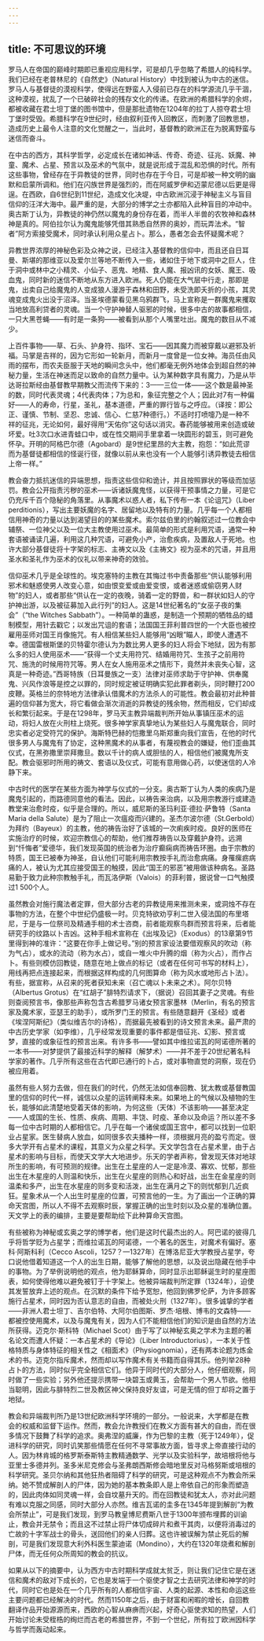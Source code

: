 ```yaml
---
---
---
```

title: 不可思议的环境
---




罗马人在帝国的巅峰时期即已重视应用科学，可是却几乎忽略了希腊人的纯科学。我们已经在老普林尼的《自然史》（Natural History）中找到被认为中古的迷信。罗马人与基督徒的漠视科学，使得远在野蛮人入侵前已存在的科学源流几乎干涸，这种漠视，扰乱了一个已破碎社会的残存文化的传递。在欧洲的希腊科学的余烬，都被收藏在君士坦丁堡的图书馆中，但是那批遗物在1204年的拉丁人掠夺君士坦丁堡时受毁。希腊科学在9世纪时，经由叙利亚传入回教区，而刺激了回教思想，造成历史上最令人注意的文化觉醒之一，当此时，基督教的欧洲正在为脱离野蛮与迷信而奋斗。

在中古的西方，其科学哲学，必定成长在诸如神话、传奇、奇迹、征兆、妖魔、神童、魔术、占星、预言以及巫术的气氛中，就是说形成于混乱和恐惧的时代。所有这些事物，曾经存在于异教徒的世界，同时也存在于今日，可是却被一种文明的幽默和启蒙所调和。他们在闪族世界是强烈的，而在阿威罗伊和迈蒙尼德以后更是得逞。在西欧，自6世纪到11世纪，造成文化决堤，中古欧洲沉浸于神秘主义与盲目信仰的汪洋大海中。最严重的是，大部分的博学之士亦都陷入此种盲目的冲动中。奥古斯丁认为，异教徒的神仍然以魔鬼的身份存在着，而半人半兽的农牧神和森林神是真的。阿伯拉尔认为魔鬼能够凭借其熟悉自然界的奥妙，而玩弄法术。“智者”阿方索接受魔术，同时承认利用众星占卜。那么，愚者怎会去怀疑魔术呢？

异教世界浓厚的神秘色彩及众神之说，已经注入基督教的信仰中，而且还自日耳曼、斯堪的那维亚以及爱尔兰等地不断传入一些，诸如住于地下或洞中之巨人，住于洞中或林中之小精灵、小仙子、恶鬼、地精、食人魔、报凶讯的女妖、魔王、吸血鬼，同时新的迷信不断地从东方进入欧洲。死人仍能在大气层中行走，那即是鬼，出卖自己给魔鬼的人变成狼人漫游于森林和田野，未受洗即夭折的小孩，其灵魂变成鬼火出没于沼泽。当圣埃德蒙看见黑乌鸦群飞，马上宣称是一群魔鬼来攫取当地放高利贷者的灵魂。当一个守护神替人驱邪的时候，很多中古的故事都相信，一只大黑苍蝇——有时是一条狗——被看到从那个人嘴里吐出。魔鬼的数目从不减少。

上百件事物——草、石头、护身符、指环、宝石——因其魔力而被穿戴以避邪及祈福。马掌是吉祥的，因为它形如一轮新月，而新月一度曾是一位女神。海员任由风雨的摆布，而农夫臣服于天地的瞬间念头中，他们都毫无例外地体会到超自然的神秘力量，生活在神迷而足以致命的自然力量中。认为某种数字具有魔力，乃是从毕达哥拉斯经由基督教早期教父而流传下来的：3——三位一体——这个数是最神圣的数，同时代表灵魂；4代表肉体；7为总和，象征完整之个人；因此对7有一种偏好——人的寿命，行星，圣礼，基本道德，严重的罪行皆与之呼应。（译按：即公正、谨慎、节制、坚忍、忠诚、信心、仁慈7种德行。）不适时打喷嚏乃是一种不祥的征兆，无论如何，最好得用“天佑你”这句话以消灾。春药能够被用来创造或破坏爱。吐3次口水进青蛙口中，或在性交期间手里拿着一块圆形的碧玉，则可避免怀孕。开明的阿格巴尔德（Agobard）是9世纪里昂的大主教，抱怨：“如此荒谬而为基督徒都相信的怪诞行径，就像以前从来也没有一个人能够引诱异教徒去相信上帝一样。”

教会奋力抵抗迷信的异端思想，指责这些信仰和诡计，并且按照罪状的等级而加惩罚。教会公开指责污秽的巫术——诉诸妖魔鬼怪，以获得干预事情之力量，可是它仍充斥千百个隐秘的角落里。从事魔术以惑人者，私下传布一本《论诅咒》（Liber perditionis），写出主要妖魔的名字、居留地以及特有的力量。几乎每一个人都相信用神奇的力量以达到渴望目的的某些魔术。索尔兹伯里的约翰叙述过一位教会中辅祭、一位神父以及一位大主教使用过巫术。最简单的形式是利用咒语，通常一种套语被诵读几遍，利用这几种咒语，可避免小产，治愈疾病，及置敌人于死地。也许大部分基督徒将十字架的标志、主祷文以及《主祷文》视为巫术的咒语，并且用圣水和圣礼作为巫术的仪礼以带来神奇的效验。

信仰巫术几乎是全球性的。埃克塞特的主教在其悔过书中责备那些“供认能够利用邪术和魅惑使男人改变心意，如由恨变爱或由爱变恨，或者迷惑或偷窃男人财物”的妇人，或者那些“供认在一定的夜晚，骑着一定的野兽，和一群状如妇人的守护神出游，以及被征募加入此行列”的妇人。这是14世纪著名的“女巫子夜的集会”（“the Witches Sabbath”）。一种简单的蛊惑，是制造一个预期的牺牲品的蜡制模型，用针去戳它；以发出咒诅的套语；法国国王菲利普四世的一个大臣也被控雇用巫师对国王肖像施咒。有人相信某些妇人能够用“凶眼”瞄人，即使人遭遇不幸。德国雷根斯堡的贝特霍尔德认为为数比男人更多的妇人将会下地狱，因为有那么多的妇人使用巫术——“获得一个丈夫用符咒、结婚用符咒、生孩子之前用符咒、施洗的时候用符咒等。男人在女人施用巫术之情形下，竟然并未丧失心智，这真是一种奇迹。”西哥特族（日耳曼族之一支）法律对巫师求助于守护神、供奉魔鬼、兴风作浪等是控之以罪的，同时规定被证明确实犯此罪者剃头，同时鞭打200皮鞭。英格兰的奈特地方法律承认借魔术的方法杀人的可能性。教会最初对此种普遍的信仰甚为宽大，将它看做会渐次消逝的异教徒的残余物，然而相反，它们却成长和繁衍起来。于是在1298年，罗马天主教异端裁判所开始从事镇压巫术的运动，将妇人放在火刑柱上烧死。很多神学家真挚地认为某些妇人与魔鬼联合，同时忠实者必定受符咒的保护。海斯特巴赫的恺撒里乌斯郑重向我们宣告，在他的时代很多男人与魔鬼有了协定，这种黑魔术的从事者，有蔑视教会的嫌疑，他们歪曲其仪式，在黑弥撒里崇拜撒旦。数以千计的病人或胆怯的人，相信他们被魔鬼所支配。教会驱邪时所用的祷文、套语以及仪式，可能有意用做心药，以使迷信的人冷静下来。

中古时代的医学在某些方面为神学与仪式的一分支。奥古斯丁认为人类的疾病乃是魔鬼引起的，而路德同意他的看法。因此，以祷告来治病，以及用宗教游行或建造教堂来治愈时疫，似乎是合理的。所以，威尼斯的圣玛利亚·德拉·萨鲁特（Santa Maria della Salute）是为了阻止一次瘟疫而兴建的。圣杰尔波尔德（St.Gerbold）为拜约（Bayeux）的主教，他的祷告治好了该城的一次痢疾时疫。良好的医师在实施治疗的时候，欢迎宗教信心的帮助，他们推荐祷告以及穿戴护身符。远溯到“忏悔者”爱德华，我们发现英国的统治者为治疗癫痫病而祷告环圈。由于宗教的特质，国王已被奉为神圣，自认他们可能利用宗教按手礼而治愈病痛。身罹瘰疬病痛的人，被认为尤其应接受国王的触摸，因此“国王的邪恶”被用做该种病名。圣路易勤于致力此种宗教触手礼，而瓦洛伊斯（Valois）的菲利普，据说曾一口气触摸过1 500个人。

虽然教会对施行魔法者定罪，但大部分古老的异教徒用来推测未来，或洞烛不存在事物的方法，在整个中世纪仍盛极一时。贝克特欲劝亨利二世入侵法国的布里塔尼，于是与一位祭司及精通手相的术士咨商，前者能观察鸟群而预言将来，后者能研究手的纹路以卜吉凶。这种手相术宣称在《出埃及记》（Exodus）的13章第9节里得到神的准许：“这要在你手上做记号。”别的预言家设法要借观察风的吹动（称为气占），或水的流动（称为水占），或自一堆火中升腾的烟（称为火占），而作占卜。有些则模仿回教徒，随意在地上做点的标记（或者在任何可书写的材料上），用线再把点连接起来，而根据这样构成的几何图算命（称为风水或地形占卜法）。有些，据宣称，从召来的死者获知未来（召亡魂以卜未来之术）。阿尔贝特（Albertus Grotus）在“红胡子”腓特烈请求下，（据说）召回其妻子之灵魂。有些则查阅预言书，像那些声称包含古希腊罗马诸女预言家墨林（Merlin，有名的预言家及魔术家，亚瑟王的助手），或所罗门王的预言。有些随意翻开《圣经》或者《埃涅阿斯纪》（类似维吉尔的诗格），而据最先被看到的诗文预言未来。最严肃的中古历史学家（如李维），几乎经常发现重要的事件都是借征兆、幻影、预言或梦，直接的或象征性的预言出来。有许多书——譬如其中维拉诺瓦的阿诺德所著的一本书——对梦提供了最接近科学的解释（解梦术）——并不差于20世纪著名科学家的著作。几乎所有这些在古代即已通行的卜占，或对事物直觉的洞察，现在仍被应用着。

虽然有些人努力去做，但在我们的时代，仍然无法如信奉回教、犹太教或基督教国里的信仰的时代一样，诚信以众星的运转阐释未来。如果地上的气候以及植物的生长，能够如此清楚地受着天体的影响，为何这些（天体）不该影响——甚至决定——人或国的生长、性质、疾病、周期、丰饶、时疫、革命以及命运？所以差不多每一位中古时期的人都相信它。几乎在每一个诸侯或国王宫中，都可以找到一位职业占星家。医生替病人放血，如同很多农夫播种一样，须根据月亮的盈亏而定。很多大学开有占星术的课程，其意义为众星之科学。天文学包含在占星术里，由于占星术的影响与目标，而使天文学大大地进步。乐天的学者声称，曾发现天体对地球所生的影响，有可预测的规律。出生在土星座的人一定是冷漠、寡欢、忧郁，那些出生在木星座的人则温和快乐，出生在火星座的则热心和好战，出生在金星座的则温柔和多产，出生在水星座的则多变和活泼，出生在满月之下的则忧郁到几近疯狂。星象术从一个人出生时星座的位置，可预言他的一生。为了画出一个正确的算命天宫图，所以人不得不去观察时辰，掌握正确的出生时刻以及众星的准确位置。天文学上的表的编排，主要是要帮助绘下此种算命天宫图。

有些被称为神秘或玄奥之学的博学者，他们是这时代最杰出的人。阿巴诺的彼得几乎将哲学贬为占星学；而维拉诺瓦的阿诺德，一个著名的医生，对魔术有偏好。塞科·阿斯科利（Cecco Ascoli，1257？—1327年）在博洛尼亚大学教授占星学，夸口说他借着知道这一个人的出生日期，能够了解他的思想，以及说出隐藏在他手中的事物。为了举例说明他的观点，他为耶稣算命，同时显示出耶稣诞生时的星座图表，如何使得他难以避免被钉于十字架上。他被异端裁判所定罪（1324年），迫使其发誓放弃上述的观点。在沉默的条件下给予宽恕，他回到佛罗伦萨，为许多顾客施行占星术，同时因为否认意志的自由，而被处火刑（1327年）。很多诚挚的学者——非洲人君士坦丁、吉尔伯特、大阿尔伯图斯、罗杰·培根、博韦的文森特——都被控使用魔术，以及与魔鬼有关，因为人们不能相信他们的知识是由自然的方法所获得。迈克尔·斯科特（Michael Scot）由于写了以神秘玄奥之学术为主题的著名论文而遭人怀疑：一本占星术的《导论》（Liber Introductorius），一本关于性格特质与身体特征的相关性之《相面术》（Physiognomia），还有两本论题为炼金术的书。迈克尔指斥魔术，然而却以写作魔术有关书籍而自得其乐。他列举28种占卜的方法，同时似乎完全相信它们。他异于同时代的大部分人，他仔细观察，同时做了一些实验；另外他还提示携带一块碧玉或黄玉，会帮助一个男人节欲。他相当聪明，因此与腓特烈二世及教区神父保持良好友谊，可是无情的但丁却将之置于地狱。

教会和异端裁判所乃是13世纪欧洲科学环境的一部分。一般说来，大学都是在教会的权威和监督下运作。然而，教会允许教授们在教义方面有甚大的自由，而在很多情况下鼓舞了科学的追求。奥弗涅的威廉，作为巴黎的主教（死于1249年），促进科学的研究，同时讥笑那些情愿在任何不寻常事故方面，皆寻求上帝直接行动的人。因为林肯城的格罗斯泰斯特主教精通数学、光学以及实验科学，故培根将他与亚里士多德并列。圣多米尼克修会与圣弗朗西斯修会暗地里反对马格努斯或培根的科学研究。圣贝尔纳和其他狂热者阻碍了科学的研究，可是这种观点不为教会所采纳。她不赞成解剖人的尸体，因为她的基本教条即人是上帝依自己的形象而塑造的，因此肉体如同灵魂一样，会自坟墓升天的。而在回教徒和犹太人，亦对此问题有难以克服之同感，同时大部分人亦然。维吉瓦诺的圭多在1345年提到解剖“为教会所禁止”，可是我们发现，到罗马教皇博尼费斯八世于1300年颁布埋葬的训谕止，教会并无禁令；而且这不过禁止将尸体切成碎片和煮干其肉，以便将消毒过的亡故的十字军战士的骨头，送回他们的亲人归葬。这也许被误解为禁止死后的解剖，可是我们发现意大利外科医生蒙迪诺（Mondino），大约在1320年烧煮和解剖尸体，而无任何众所周知的教会的抗议。

如果从以下的摘要中，认为西方中古时期科学成就太贫乏，则让我们记住它是在迷信和魔术的敌对下成长的，它也是发端于一个驱使才智之士去研究法律和神学的时代，同时它也是处在一个几乎所有的人都相信宇宙、人类的起源、本性和命运这些主要问题都已经解决的时代。然而1150年之后，由于财富和闲暇的增长，自回教翻译作品开始源源而来，西欧的心智从麻痹而兴起，好奇心驱使求知的热望，人们开始讨论未受桎梏的绚烂而古老的希腊世界，不到一个世纪，所有拉丁欧洲因科学与哲学而轰动起来。